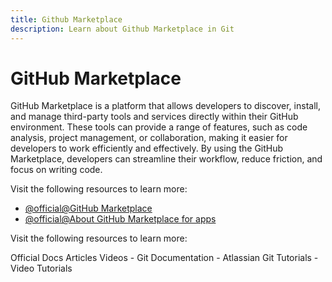 ```yaml
---
title: Github Marketplace
description: Learn about Github Marketplace in Git
---
```


# GitHub Marketplace

GitHub Marketplace is a platform that allows developers to discover, install, and manage third-party tools and services directly within their GitHub environment. These tools can provide a range of features, such as code analysis, project management, or collaboration, making it easier for developers to work efficiently and effectively. By using the GitHub Marketplace, developers can streamline their workflow, reduce friction, and focus on writing code.

Visit the following resources to learn more:

- [@official@GitHub Marketplace](https://github.com/marketplace)
- [@official@About GitHub Marketplace for apps](https://docs.github.com/en/apps/github-marketplace/github-marketplace-overview/about-github-marketplace-for-apps)

Visit the following resources to learn more:

<Tabs defaultValue="official">
<TabsList>
<TabsTrigger value="official">Official Docs</TabsTrigger>
<TabsTrigger value="article">Articles</TabsTrigger>
<TabsTrigger value="video">Videos</TabsTrigger>
</TabsList>

<TabsContent value="official">
- <Link href="https://git-scm.com/docs">Git Documentation</Link>
</TabsContent>
<TabsContent value="article">
- <Link href="https://www.atlassian.com/git/tutorials">Atlassian Git Tutorials</Link>
</TabsContent>
<TabsContent value="video">
- <Link href="https://www.youtube.com/results?search_query=git+github-marketplace+tutorial">Video Tutorials</Link>
</TabsContent>
</Tabs>

<Outlet path="5-github/basics/github-marketplace" />
